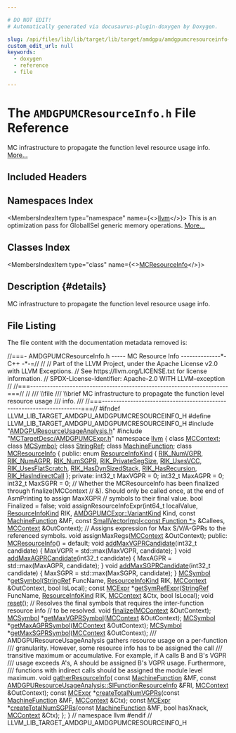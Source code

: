 ```yaml
---

# DO NOT EDIT!
# Automatically generated via docusaurus-plugin-doxygen by Doxygen.

slug: /api/files/lib/lib/target/lib/target/amdgpu/amdgpumcresourceinfo-h
custom_edit_url: null
keywords:
  - doxygen
  - reference
  - file

---
```





# The `AMDGPUMCResourceInfo.h` File Reference

<DoxygenPage pluginConfig={pluginConfig}>

MC infrastructure to propagate the function level resource usage info. <a href="#details">More...</a>

## Included Headers

<IncludesList>
<IncludesListItem
  filePath="AMDGPUResourceUsageAnalysis.h"
  permalink="/docs/api/files/lib/lib/target/lib/target/amdgpu/amdgpuresourceusageanalysis-h"
  isLocal="true" />
<IncludesListItem
  filePath="MCTargetDesc/AMDGPUMCExpr.h"
  permalink="/docs/api/files/lib/lib/target/lib/target/amdgpu/lib/target/amdgpu/mctargetdesc/amdgpumcexpr-h"
  isLocal="true" />
</IncludesList>

## Namespaces Index

<MembersIndex>

<MembersIndexItem
  type="namespace"
  name={<><a href="/docs/api/namespaces/llvm">llvm</a></>}>
This is an optimization pass for GlobalISel generic memory operations. <a href="/docs/api/namespaces/llvm/#details">More...</a>
</MembersIndexItem>

</MembersIndex>

## Classes Index

<MembersIndex>

<MembersIndexItem
  type="class"
  name={<><a href="/docs/api/classes/llvm/mcresourceinfo">MCResourceInfo</a></>}>
</MembersIndexItem>

</MembersIndex>

## Description {#details}

MC infrastructure to propagate the function level resource usage info.

## File Listing

The file content with the documentation metadata removed is:

<ProgramListing>

<Link id="l00001" /><CodeLine lineNumber="1"><span class="doxyHighlightComment">//===- AMDGPUMCResourceInfo.h ----- MC Resource Info --------------&#42;- C++ -&#42;-=//</span></CodeLine>
<Link id="l00002" /><CodeLine lineNumber="2"><span class="doxyHighlightComment">//</span></CodeLine>
<Link id="l00003" /><CodeLine lineNumber="3"><span class="doxyHighlightComment">// Part of the LLVM Project, under the Apache License v2.0 with LLVM Exceptions.</span></CodeLine>
<Link id="l00004" /><CodeLine lineNumber="4"><span class="doxyHighlightComment">// See https://llvm.org/LICENSE.txt for license information.</span></CodeLine>
<Link id="l00005" /><CodeLine lineNumber="5"><span class="doxyHighlightComment">// SPDX-License-Identifier: Apache-2.0 WITH LLVM-exception</span></CodeLine>
<Link id="l00006" /><CodeLine lineNumber="6"><span class="doxyHighlightComment">//</span></CodeLine>
<Link id="l00007" /><CodeLine lineNumber="7"><span class="doxyHighlightComment">//===----------------------------------------------------------------------===//</span></CodeLine>
<Link id="l00008" /><CodeLine lineNumber="8"><span class="doxyHighlightComment">//</span></CodeLine>
<Link id="l00009" /><CodeLine lineNumber="9"><span class="doxyHighlightComment">/// \\file</span></CodeLine>
<Link id="l00010" /><CodeLine lineNumber="10"><span class="doxyHighlightComment">/// \\brief MC infrastructure to propagate the function level resource usage</span></CodeLine>
<Link id="l00011" /><CodeLine lineNumber="11"><span class="doxyHighlightComment">/// info.</span></CodeLine>
<Link id="l00012" /><CodeLine lineNumber="12"><span class="doxyHighlightComment">///</span></CodeLine>
<Link id="l00013" /><CodeLine lineNumber="13"><span class="doxyHighlightComment">//===----------------------------------------------------------------------===//</span></CodeLine>
<Link id="l00014" /><CodeLine lineNumber="14"></CodeLine>
<Link id="l00015" /><CodeLine lineNumber="15"><span class="doxyHighlightPreprocessor">#ifndef LLVM&#95;LIB&#95;TARGET&#95;AMDGPU&#95;AMDGPUMCRESOURCEINFO&#95;H</span></CodeLine>
<Link id="l00016" /><CodeLine lineNumber="16"><span class="doxyHighlightPreprocessor">#define LLVM&#95;LIB&#95;TARGET&#95;AMDGPU&#95;AMDGPUMCRESOURCEINFO&#95;H</span></CodeLine>
<Link id="l00017" /><CodeLine lineNumber="17"></CodeLine>
<Link id="l00018" /><CodeLine lineNumber="18"><span class="doxyHighlightPreprocessor">#include &quot;<a href="/docs/api/files/lib/lib/target/lib/target/amdgpu/amdgpuresourceusageanalysis-h">AMDGPUResourceUsageAnalysis.h</a>&quot;</span></CodeLine>
<Link id="l00019" /><CodeLine lineNumber="19"><span class="doxyHighlightPreprocessor">#include &quot;<a href="/docs/api/files/lib/lib/target/lib/target/amdgpu/lib/target/amdgpu/mctargetdesc/amdgpumcexpr-h">MCTargetDesc/AMDGPUMCExpr.h</a>&quot;</span></CodeLine>
<Link id="l00020" /><CodeLine lineNumber="20"></CodeLine>
<Link id="l00021" /><CodeLine lineNumber="21"><span class="doxyHighlightKeyword">namespace </span><span class="doxyHighlight"><a href="/docs/api/namespaces/llvm">llvm</a> &#123;</span></CodeLine>
<Link id="l00022" /><CodeLine lineNumber="22"></CodeLine>
<Link id="l00023" /><CodeLine lineNumber="23"><span class="doxyHighlightKeyword">class </span><span class="doxyHighlight"><a href="/docs/api/classes/llvm/mccontext">MCContext</a>;</span></CodeLine>
<Link id="l00024" /><CodeLine lineNumber="24"><span class="doxyHighlightKeyword">class </span><span class="doxyHighlight"><a href="/docs/api/classes/llvm/mcsymbol">MCSymbol</a>;</span></CodeLine>
<Link id="l00025" /><CodeLine lineNumber="25"><span class="doxyHighlightKeyword">class </span><span class="doxyHighlight"><a href="/docs/api/classes/llvm/stringref">StringRef</a>;</span></CodeLine>
<Link id="l00026" /><CodeLine lineNumber="26"><span class="doxyHighlightKeyword">class </span><span class="doxyHighlight"><a href="/docs/api/classes/llvm/machinefunction">MachineFunction</a>;</span></CodeLine>
<Link id="l00027" /><CodeLine lineNumber="27"></CodeLine>
<Link id="l00028" /><CodeLine lineNumber="28" lineLink="/docs/api/classes/llvm/mcresourceinfo"><span class="doxyHighlightKeyword">class </span><span class="doxyHighlight"><a href="/docs/api/classes/llvm/mcresourceinfo/#a036e50449cbcf927e271aec60a631d14">MCResourceInfo</a> &#123;</span></CodeLine>
<Link id="l00029" /><CodeLine lineNumber="29"><span class="doxyHighlightKeyword">public</span><span class="doxyHighlight">:</span></CodeLine>
<Link id="l00030" /><CodeLine lineNumber="30" lineLink="/docs/api/classes/llvm/mcresourceinfo/#af48e911064e158653df0cd355208c590"><span class="doxyHighlight">  </span><span class="doxyHighlightKeyword">enum</span><span class="doxyHighlight"> <a href="/docs/api/classes/llvm/mcresourceinfo/#af48e911064e158653df0cd355208c590">ResourceInfoKind</a> &#123;</span></CodeLine>
<Link id="l00031" /><CodeLine lineNumber="31" lineLink="/docs/api/classes/llvm/mcresourceinfo/#af48e911064e158653df0cd355208c590a8da10f6cf6332ee63770a2b025ec0137"><span class="doxyHighlight">    <a href="/docs/api/classes/llvm/mcresourceinfo/#af48e911064e158653df0cd355208c590a8da10f6cf6332ee63770a2b025ec0137">RIK&#95;NumVGPR</a>,</span></CodeLine>
<Link id="l00032" /><CodeLine lineNumber="32" lineLink="/docs/api/classes/llvm/mcresourceinfo/#af48e911064e158653df0cd355208c590a1c2a6e80379270ae20b862a7965b06e2"><span class="doxyHighlight">    <a href="/docs/api/classes/llvm/mcresourceinfo/#af48e911064e158653df0cd355208c590a1c2a6e80379270ae20b862a7965b06e2">RIK&#95;NumAGPR</a>,</span></CodeLine>
<Link id="l00033" /><CodeLine lineNumber="33" lineLink="/docs/api/classes/llvm/mcresourceinfo/#af48e911064e158653df0cd355208c590aefa4ed4642c49f918d0520d91df06308"><span class="doxyHighlight">    <a href="/docs/api/classes/llvm/mcresourceinfo/#af48e911064e158653df0cd355208c590aefa4ed4642c49f918d0520d91df06308">RIK&#95;NumSGPR</a>,</span></CodeLine>
<Link id="l00034" /><CodeLine lineNumber="34" lineLink="/docs/api/classes/llvm/mcresourceinfo/#af48e911064e158653df0cd355208c590a100073e901dedc43d53055d3145387ba"><span class="doxyHighlight">    <a href="/docs/api/classes/llvm/mcresourceinfo/#af48e911064e158653df0cd355208c590a100073e901dedc43d53055d3145387ba">RIK&#95;PrivateSegSize</a>,</span></CodeLine>
<Link id="l00035" /><CodeLine lineNumber="35" lineLink="/docs/api/classes/llvm/mcresourceinfo/#af48e911064e158653df0cd355208c590a19b2edc3c20039db0b831e29083f32a3"><span class="doxyHighlight">    <a href="/docs/api/classes/llvm/mcresourceinfo/#af48e911064e158653df0cd355208c590a19b2edc3c20039db0b831e29083f32a3">RIK&#95;UsesVCC</a>,</span></CodeLine>
<Link id="l00036" /><CodeLine lineNumber="36" lineLink="/docs/api/classes/llvm/mcresourceinfo/#af48e911064e158653df0cd355208c590a2211b28e5485598e631dd11904189ece"><span class="doxyHighlight">    <a href="/docs/api/classes/llvm/mcresourceinfo/#af48e911064e158653df0cd355208c590a2211b28e5485598e631dd11904189ece">RIK&#95;UsesFlatScratch</a>,</span></CodeLine>
<Link id="l00037" /><CodeLine lineNumber="37" lineLink="/docs/api/classes/llvm/mcresourceinfo/#af48e911064e158653df0cd355208c590a569998460199830dadbec581c57d281c"><span class="doxyHighlight">    <a href="/docs/api/classes/llvm/mcresourceinfo/#af48e911064e158653df0cd355208c590a569998460199830dadbec581c57d281c">RIK&#95;HasDynSizedStack</a>,</span></CodeLine>
<Link id="l00038" /><CodeLine lineNumber="38" lineLink="/docs/api/classes/llvm/mcresourceinfo/#af48e911064e158653df0cd355208c590a0356f9fc433377d29810e057025a9df4"><span class="doxyHighlight">    <a href="/docs/api/classes/llvm/mcresourceinfo/#af48e911064e158653df0cd355208c590a0356f9fc433377d29810e057025a9df4">RIK&#95;HasRecursion</a>,</span></CodeLine>
<Link id="l00039" /><CodeLine lineNumber="39" lineLink="/docs/api/classes/llvm/mcresourceinfo/#af48e911064e158653df0cd355208c590ac75093b0903f372c30885a79ffbc88f2"><span class="doxyHighlight">    <a href="/docs/api/classes/llvm/mcresourceinfo/#af48e911064e158653df0cd355208c590ac75093b0903f372c30885a79ffbc88f2">RIK&#95;HasIndirectCall</a></span></CodeLine>
<Link id="l00040" /><CodeLine lineNumber="40"><span class="doxyHighlight">  &#125;;</span></CodeLine>
<Link id="l00041" /><CodeLine lineNumber="41"></CodeLine>
<Link id="l00042" /><CodeLine lineNumber="42"><span class="doxyHighlightKeyword">private</span><span class="doxyHighlight">:</span></CodeLine>
<Link id="l00043" /><CodeLine lineNumber="43"><span class="doxyHighlight">  int32&#95;t MaxVGPR = 0;</span></CodeLine>
<Link id="l00044" /><CodeLine lineNumber="44"><span class="doxyHighlight">  int32&#95;t MaxAGPR = 0;</span></CodeLine>
<Link id="l00045" /><CodeLine lineNumber="45"><span class="doxyHighlight">  int32&#95;t MaxSGPR = 0;</span></CodeLine>
<Link id="l00046" /><CodeLine lineNumber="46"></CodeLine>
<Link id="l00047" /><CodeLine lineNumber="47"><span class="doxyHighlight">  </span><span class="doxyHighlightComment">// Whether the MCResourceInfo has been finalized through finalize(MCContext</span></CodeLine>
<Link id="l00048" /><CodeLine lineNumber="48"><span class="doxyHighlight">  </span><span class="doxyHighlightComment">// &amp;). Should only be called once, at the end of AsmPrinting to assign MaxXGPR</span></CodeLine>
<Link id="l00049" /><CodeLine lineNumber="49"><span class="doxyHighlight">  </span><span class="doxyHighlightComment">// symbols to their final value.</span></CodeLine>
<Link id="l00050" /><CodeLine lineNumber="50"><span class="doxyHighlight">  </span><span class="doxyHighlightKeywordType">bool</span><span class="doxyHighlight"> Finalized = </span><span class="doxyHighlightKeyword">false</span><span class="doxyHighlight">;</span></CodeLine>
<Link id="l00051" /><CodeLine lineNumber="51"></CodeLine>
<Link id="l00052" /><CodeLine lineNumber="52"><span class="doxyHighlight">  </span><span class="doxyHighlightKeywordType">void</span><span class="doxyHighlight"> assignResourceInfoExpr(int64&#95;t localValue, <a href="/docs/api/classes/llvm/mcresourceinfo/#af48e911064e158653df0cd355208c590">ResourceInfoKind</a> RIK,</span></CodeLine>
<Link id="l00053" /><CodeLine lineNumber="53"><span class="doxyHighlight">                              <a href="/docs/api/classes/llvm/amdgpumcexpr/#ac4e921b9d06cd1d20aa4994fc39ec64e">AMDGPUMCExpr::VariantKind</a> Kind,</span></CodeLine>
<Link id="l00054" /><CodeLine lineNumber="54"><span class="doxyHighlight">                              </span><span class="doxyHighlightKeyword">const</span><span class="doxyHighlight"> <a href="/docs/api/classes/llvm/machinefunction">MachineFunction</a> &amp;MF,</span></CodeLine>
<Link id="l00055" /><CodeLine lineNumber="55"><span class="doxyHighlight">                              </span><span class="doxyHighlightKeyword">const</span><span class="doxyHighlight"> <a href="/docs/api/classes/llvm/smallvectorimpl">SmallVectorImpl&lt;const Function &#42;&gt;</a> &amp;Callees,</span></CodeLine>
<Link id="l00056" /><CodeLine lineNumber="56"><span class="doxyHighlight">                              <a href="/docs/api/classes/llvm/mccontext">MCContext</a> &amp;OutContext);</span></CodeLine>
<Link id="l00057" /><CodeLine lineNumber="57"></CodeLine>
<Link id="l00058" /><CodeLine lineNumber="58"><span class="doxyHighlight">  </span><span class="doxyHighlightComment">// Assigns expression for Max S/V/A-GPRs to the referenced symbols.</span></CodeLine>
<Link id="l00059" /><CodeLine lineNumber="59"><span class="doxyHighlight">  </span><span class="doxyHighlightKeywordType">void</span><span class="doxyHighlight"> assignMaxRegs(<a href="/docs/api/classes/llvm/mccontext">MCContext</a> &amp;OutContext);</span></CodeLine>
<Link id="l00060" /><CodeLine lineNumber="60"></CodeLine>
<Link id="l00061" /><CodeLine lineNumber="61"><span class="doxyHighlightKeyword">public</span><span class="doxyHighlight">:</span></CodeLine>
<Link id="l00062" /><CodeLine lineNumber="62" lineLink="/docs/api/classes/llvm/mcresourceinfo/#a036e50449cbcf927e271aec60a631d14"><span class="doxyHighlight">  <a href="/docs/api/classes/llvm/mcresourceinfo/#a036e50449cbcf927e271aec60a631d14">MCResourceInfo</a>() = </span><span class="doxyHighlightKeywordFlow">default</span><span class="doxyHighlight">;</span></CodeLine>
<Link id="l00063" /><CodeLine lineNumber="63" lineLink="/docs/api/classes/llvm/mcresourceinfo/#af18c19f635c52afe1ddcfa8b0908de6f"><span class="doxyHighlight">  </span><span class="doxyHighlightKeywordType">void</span><span class="doxyHighlight"> <a href="/docs/api/classes/llvm/mcresourceinfo/#af18c19f635c52afe1ddcfa8b0908de6f">addMaxVGPRCandidate</a>(int32&#95;t candidate) &#123;</span></CodeLine>
<Link id="l00064" /><CodeLine lineNumber="64"><span class="doxyHighlight">    MaxVGPR = std::max(MaxVGPR, candidate);</span></CodeLine>
<Link id="l00065" /><CodeLine lineNumber="65"><span class="doxyHighlight">  &#125;</span></CodeLine>
<Link id="l00066" /><CodeLine lineNumber="66" lineLink="/docs/api/classes/llvm/mcresourceinfo/#ac2c8383dcf4dceabc21a1897570ab76e"><span class="doxyHighlight">  </span><span class="doxyHighlightKeywordType">void</span><span class="doxyHighlight"> <a href="/docs/api/classes/llvm/mcresourceinfo/#ac2c8383dcf4dceabc21a1897570ab76e">addMaxAGPRCandidate</a>(int32&#95;t candidate) &#123;</span></CodeLine>
<Link id="l00067" /><CodeLine lineNumber="67"><span class="doxyHighlight">    MaxAGPR = std::max(MaxAGPR, candidate);</span></CodeLine>
<Link id="l00068" /><CodeLine lineNumber="68"><span class="doxyHighlight">  &#125;</span></CodeLine>
<Link id="l00069" /><CodeLine lineNumber="69" lineLink="/docs/api/classes/llvm/mcresourceinfo/#a2b49c357b7b7adab83211b02a55dca8e"><span class="doxyHighlight">  </span><span class="doxyHighlightKeywordType">void</span><span class="doxyHighlight"> <a href="/docs/api/classes/llvm/mcresourceinfo/#a2b49c357b7b7adab83211b02a55dca8e">addMaxSGPRCandidate</a>(int32&#95;t candidate) &#123;</span></CodeLine>
<Link id="l00070" /><CodeLine lineNumber="70"><span class="doxyHighlight">    MaxSGPR = std::max(MaxSGPR, candidate);</span></CodeLine>
<Link id="l00071" /><CodeLine lineNumber="71"><span class="doxyHighlight">  &#125;</span></CodeLine>
<Link id="l00072" /><CodeLine lineNumber="72"></CodeLine>
<Link id="l00073" /><CodeLine lineNumber="73"><span class="doxyHighlight">  <a href="/docs/api/classes/llvm/mcsymbol">MCSymbol</a> &#42;<a href="/docs/api/classes/llvm/mcresourceinfo/#ab6fb66900168f71c259a40c4213258ee">getSymbol</a>(<a href="/docs/api/classes/llvm/stringref">StringRef</a> FuncName, <a href="/docs/api/classes/llvm/mcresourceinfo/#af48e911064e158653df0cd355208c590">ResourceInfoKind</a> RIK,</span></CodeLine>
<Link id="l00074" /><CodeLine lineNumber="74"><span class="doxyHighlight">                      <a href="/docs/api/classes/llvm/mccontext">MCContext</a> &amp;OutContext, </span><span class="doxyHighlightKeywordType">bool</span><span class="doxyHighlight"> IsLocal);</span></CodeLine>
<Link id="l00075" /><CodeLine lineNumber="75"><span class="doxyHighlight">  </span><span class="doxyHighlightKeyword">const</span><span class="doxyHighlight"> <a href="/docs/api/classes/llvm/mcexpr">MCExpr</a> &#42;<a href="/docs/api/classes/llvm/mcresourceinfo/#a4df37ccc4bac970ed9da45c24bf04a42">getSymRefExpr</a>(<a href="/docs/api/classes/llvm/stringref">StringRef</a> FuncName, <a href="/docs/api/classes/llvm/mcresourceinfo/#af48e911064e158653df0cd355208c590">ResourceInfoKind</a> RIK,</span></CodeLine>
<Link id="l00076" /><CodeLine lineNumber="76"><span class="doxyHighlight">                              <a href="/docs/api/classes/llvm/mccontext">MCContext</a> &amp;Ctx, </span><span class="doxyHighlightKeywordType">bool</span><span class="doxyHighlight"> IsLocal);</span></CodeLine>
<Link id="l00077" /><CodeLine lineNumber="77"></CodeLine>
<Link id="l00078" /><CodeLine lineNumber="78"><span class="doxyHighlight">  </span><span class="doxyHighlightKeywordType">void</span><span class="doxyHighlight"> <a href="/docs/api/classes/llvm/mcresourceinfo/#ab8ecde31b2988ffcf2f415e6dfab63cc">reset</a>();</span></CodeLine>
<Link id="l00079" /><CodeLine lineNumber="79"></CodeLine>
<Link id="l00080" /><CodeLine lineNumber="80"><span class="doxyHighlight">  </span><span class="doxyHighlightComment">// Resolves the final symbols that requires the inter-function resource info</span></CodeLine>
<Link id="l00081" /><CodeLine lineNumber="81"><span class="doxyHighlight">  </span><span class="doxyHighlightComment">// to be resolved.</span></CodeLine>
<Link id="l00082" /><CodeLine lineNumber="82"><span class="doxyHighlight">  </span><span class="doxyHighlightKeywordType">void</span><span class="doxyHighlight"> <a href="/docs/api/files/lib/lib/target/lib/target/arc/arcbranchfinalize-cpp/#a8e08eb3768ea6054b445ad1e5f0b9bba">finalize</a>(<a href="/docs/api/classes/llvm/mccontext">MCContext</a> &amp;OutContext);</span></CodeLine>
<Link id="l00083" /><CodeLine lineNumber="83"></CodeLine>
<Link id="l00084" /><CodeLine lineNumber="84"><span class="doxyHighlight">  <a href="/docs/api/classes/llvm/mcsymbol">MCSymbol</a> &#42;<a href="/docs/api/classes/llvm/mcresourceinfo/#acdfa9217c601394fde2e02fbbfb5aff4">getMaxVGPRSymbol</a>(<a href="/docs/api/classes/llvm/mccontext">MCContext</a> &amp;OutContext);</span></CodeLine>
<Link id="l00085" /><CodeLine lineNumber="85"><span class="doxyHighlight">  <a href="/docs/api/classes/llvm/mcsymbol">MCSymbol</a> &#42;<a href="/docs/api/classes/llvm/mcresourceinfo/#a5e13c8211ac78de4ed02bd7facb5c18f">getMaxAGPRSymbol</a>(<a href="/docs/api/classes/llvm/mccontext">MCContext</a> &amp;OutContext);</span></CodeLine>
<Link id="l00086" /><CodeLine lineNumber="86"><span class="doxyHighlight">  <a href="/docs/api/classes/llvm/mcsymbol">MCSymbol</a> &#42;<a href="/docs/api/classes/llvm/mcresourceinfo/#a43e26b05f46ee6277cdb509e6e264304">getMaxSGPRSymbol</a>(<a href="/docs/api/classes/llvm/mccontext">MCContext</a> &amp;OutContext);</span></CodeLine>
<Link id="l00087" /><CodeLine lineNumber="87"></CodeLine>
<Link id="l00088" /><CodeLine lineNumber="88"><span class="doxyHighlightComment">  /// AMDGPUResourceUsageAnalysis gathers resource usage on a per-function</span></CodeLine>
<Link id="l00089" /><CodeLine lineNumber="89"><span class="doxyHighlightComment">  /// granularity. However, some resource info has to be assigned the call</span></CodeLine>
<Link id="l00090" /><CodeLine lineNumber="90"><span class="doxyHighlightComment">  /// transitive maximum or accumulative. For example, if A calls B and B&#39;s VGPR</span></CodeLine>
<Link id="l00091" /><CodeLine lineNumber="91"><span class="doxyHighlightComment">  /// usage exceeds A&#39;s, A should be assigned B&#39;s VGPR usage. Furthermore,</span></CodeLine>
<Link id="l00092" /><CodeLine lineNumber="92"><span class="doxyHighlightComment">  /// functions with indirect calls should be assigned the module level maximum.</span></CodeLine>
<Link id="l00093" /><CodeLine lineNumber="93"><span class="doxyHighlight">  </span><span class="doxyHighlightKeywordType">void</span><span class="doxyHighlight"> <a href="/docs/api/classes/llvm/mcresourceinfo/#a3681fb2c471c1278bfd939456c752f22">gatherResourceInfo</a>(</span></CodeLine>
<Link id="l00094" /><CodeLine lineNumber="94"><span class="doxyHighlight">      </span><span class="doxyHighlightKeyword">const</span><span class="doxyHighlight"> <a href="/docs/api/classes/llvm/machinefunction">MachineFunction</a> &amp;MF,</span></CodeLine>
<Link id="l00095" /><CodeLine lineNumber="95"><span class="doxyHighlight">      </span><span class="doxyHighlightKeyword">const</span><span class="doxyHighlight"> <a href="/docs/api/structs/llvm/amdgpuresourceusageanalysis/sifunctionresourceinfo">AMDGPUResourceUsageAnalysis::SIFunctionResourceInfo</a> &amp;FRI,</span></CodeLine>
<Link id="l00096" /><CodeLine lineNumber="96"><span class="doxyHighlight">      <a href="/docs/api/classes/llvm/mccontext">MCContext</a> &amp;OutContext);</span></CodeLine>
<Link id="l00097" /><CodeLine lineNumber="97"></CodeLine>
<Link id="l00098" /><CodeLine lineNumber="98"><span class="doxyHighlight">  </span><span class="doxyHighlightKeyword">const</span><span class="doxyHighlight"> <a href="/docs/api/classes/llvm/mcexpr">MCExpr</a> &#42;<a href="/docs/api/classes/llvm/mcresourceinfo/#a6fa44a1fa346266bc9d287dce014dcfb">createTotalNumVGPRs</a>(</span><span class="doxyHighlightKeyword">const</span><span class="doxyHighlight"> <a href="/docs/api/classes/llvm/machinefunction">MachineFunction</a> &amp;MF, <a href="/docs/api/classes/llvm/mccontext">MCContext</a> &amp;Ctx);</span></CodeLine>
<Link id="l00099" /><CodeLine lineNumber="99"><span class="doxyHighlight">  </span><span class="doxyHighlightKeyword">const</span><span class="doxyHighlight"> <a href="/docs/api/classes/llvm/mcexpr">MCExpr</a> &#42;<a href="/docs/api/classes/llvm/mcresourceinfo/#aeac390246bd74f8e7897e99b30ae2c6f">createTotalNumSGPRs</a>(</span><span class="doxyHighlightKeyword">const</span><span class="doxyHighlight"> <a href="/docs/api/classes/llvm/machinefunction">MachineFunction</a> &amp;MF, </span><span class="doxyHighlightKeywordType">bool</span><span class="doxyHighlight"> hasXnack,</span></CodeLine>
<Link id="l00100" /><CodeLine lineNumber="100"><span class="doxyHighlight">                                    <a href="/docs/api/classes/llvm/mccontext">MCContext</a> &amp;Ctx);</span></CodeLine>
<Link id="l00101" /><CodeLine lineNumber="101"><span class="doxyHighlight">&#125;;</span></CodeLine>
<Link id="l00102" /><CodeLine lineNumber="102"><span class="doxyHighlight">&#125; </span><span class="doxyHighlightComment">// namespace llvm</span></CodeLine>
<Link id="l00103" /><CodeLine lineNumber="103"></CodeLine>
<Link id="l00104" /><CodeLine lineNumber="104"><span class="doxyHighlightPreprocessor">#endif </span><span class="doxyHighlightComment">// LLVM&#95;LIB&#95;TARGET&#95;AMDGPU&#95;AMDGPUMCRESOURCEINFO&#95;H</span></CodeLine>

</ProgramListing>


</DoxygenPage>
